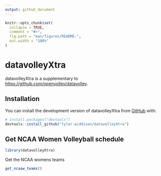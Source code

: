 ```yaml
---
output: github_document
---
```


<!-- README.md is generated from README.Rmd. Please edit that file -->

```r
knitr::opts_chunk$set(
  collapse = TRUE,
  comment = "#>",
  fig.path = "man/figures/README-",
  out.width = "100%"
)
```

# datavolleyXtra

<!-- badges: start -->

<!-- badges: end -->

datavolleyXtra is a supplementary to <https://github.com/openvolley/datavolley>.

## Installation

You can install the development version of datavolleyXtra from [GitHub](https://github.com/) with:

``` r
# install.packages("devtools")
devtools::install_github("tyler-widdison/datavolleyXtra")
```

## Get NCAA Women Volleyball schedule

```r
library(datavolleyXtra)
```

Get the NCAA womens teams

  ```r
get_ncaaw_teams()
```
